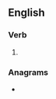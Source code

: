 ==English==

===Verb===
{{head|en|present participle}}

# {{present participle of|rebury|lang=en|nocat=1}}

===Anagrams===
* {{anagrams|en|a=beginrruy|ugniberry}}